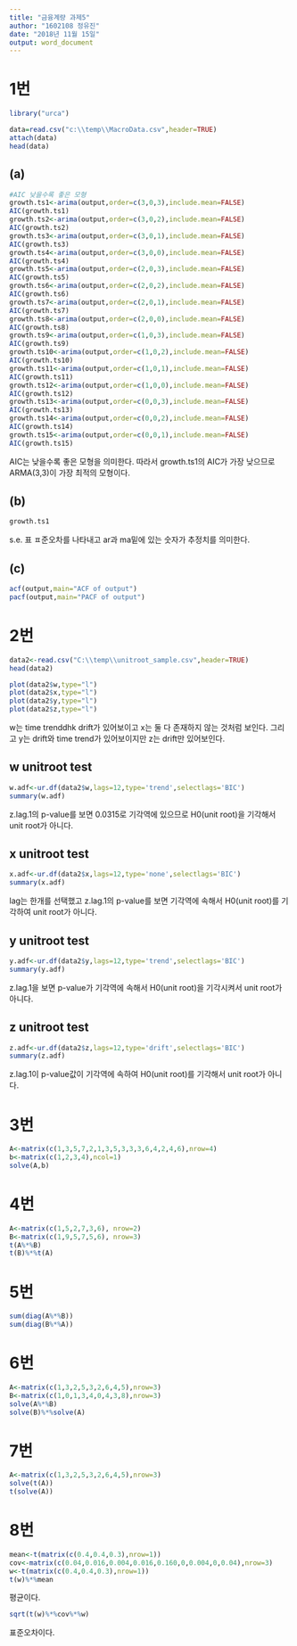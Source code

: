 ---
title: "금융계량 과제5"
author: "1602108 정유진"
date: "2018년 11월 15일"
output: word_document
---

# 1번

```{r}
library("urca")
```

```{r}
data=read.csv("c:\\temp\\MacroData.csv",header=TRUE)
attach(data)
head(data)
```

## (a)

```{r}
#AIC 낮을수록 좋은 모형
growth.ts1<-arima(output,order=c(3,0,3),include.mean=FALSE)
AIC(growth.ts1)
growth.ts2<-arima(output,order=c(3,0,2),include.mean=FALSE)
AIC(growth.ts2)
growth.ts3<-arima(output,order=c(3,0,1),include.mean=FALSE)
AIC(growth.ts3)
growth.ts4<-arima(output,order=c(3,0,0),include.mean=FALSE)
AIC(growth.ts4)
growth.ts5<-arima(output,order=c(2,0,3),include.mean=FALSE)
AIC(growth.ts5)
growth.ts6<-arima(output,order=c(2,0,2),include.mean=FALSE)
AIC(growth.ts6)
growth.ts7<-arima(output,order=c(2,0,1),include.mean=FALSE)
AIC(growth.ts7)
growth.ts8<-arima(output,order=c(2,0,0),include.mean=FALSE)
AIC(growth.ts8)
growth.ts9<-arima(output,order=c(1,0,3),include.mean=FALSE)
AIC(growth.ts9)
growth.ts10<-arima(output,order=c(1,0,2),include.mean=FALSE)
AIC(growth.ts10)
growth.ts11<-arima(output,order=c(1,0,1),include.mean=FALSE)
AIC(growth.ts11)
growth.ts12<-arima(output,order=c(1,0,0),include.mean=FALSE)
AIC(growth.ts12)
growth.ts13<-arima(output,order=c(0,0,3),include.mean=FALSE)
AIC(growth.ts13)
growth.ts14<-arima(output,order=c(0,0,2),include.mean=FALSE)
AIC(growth.ts14)
growth.ts15<-arima(output,order=c(0,0,1),include.mean=FALSE)
AIC(growth.ts15)
```

AIC는 낮을수록 좋은 모형을 의미한다. 따라서 growth.ts1의 AIC가 가장 낮으므로 ARMA(3,3)이 가장 최적의 모형이다. 

## (b)

```{r}
growth.ts1
```

s.e. 표 ㅍ준오차를 나타내고 ar과 ma밑에 있는 숫자가 추정치를 의미한다.

## (c)

```{r}
acf(output,main="ACF of output")
pacf(output,main="PACF of output")
```

# 2번

```{r}
data2<-read.csv("C:\\temp\\unitroot_sample.csv",header=TRUE)
head(data2)
```

```{r}
plot(data2$w,type="l")
plot(data2$x,type="l")
plot(data2$y,type="l")
plot(data2$z,type="l")
```

w는 time trenddhk drift가 있어보이고 x는 둘 다 존재하지 않는 것처럼 보인다. 그리고 y는 drift와 time trend가 있어보이지만 z는 drift만 있어보인다.

## w unitroot test

```{r}
w.adf<-ur.df(data2$w,lags=12,type='trend',selectlags='BIC')
summary(w.adf)
```

z.lag.1의 p-value를 보면 0.0315로 기각역에 있으므로 H0(unit root)을 기각해서 unit root가 아니다.

## x unitroot test

```{r}
x.adf<-ur.df(data2$x,lags=12,type='none',selectlags='BIC')
summary(x.adf)
```

lag는 한개를 선택했고 z.lag.1의 p-value를 보면 기각역에 속해서 H0(unit root)를 기각하여 unit root가 아니다.

## y unitroot test

```{r}
y.adf<-ur.df(data2$y,lags=12,type='trend',selectlags='BIC')
summary(y.adf)
```

z.lag.1을 보면 p-value가 기각역에 속해서 H0(unit root)을 기각시켜서 unit root가 아니다.

## z unitroot test

```{r}
z.adf<-ur.df(data2$z,lags=12,type='drift',selectlags='BIC')
summary(z.adf)
```

z.lag.1이 p-value값이 기각역에 속하여 H0(unit root)를 기각해서 unit root가 아니다.

# 3번

```{r}
A<-matrix(c(1,3,5,7,2,1,3,5,3,3,3,6,4,2,4,6),nrow=4)
b<-matrix(c(1,2,3,4),ncol=1)
solve(A,b)
```

# 4번

```{r}
A<-matrix(c(1,5,2,7,3,6), nrow=2)
B<-matrix(c(1,9,5,7,5,6), nrow=3)
t(A%*%B)
t(B)%*%t(A)
```

# 5번

```{r}
sum(diag(A%*%B))
sum(diag(B%*%A))
```

# 6번

```{r}
A<-matrix(c(1,3,2,5,3,2,6,4,5),nrow=3)
B<-matrix(c(1,0,1,3,4,0,4,3,8),nrow=3)
solve(A%*%B)
solve(B)%*%solve(A)
```

# 7번

```{r}
A<-matrix(c(1,3,2,5,3,2,6,4,5),nrow=3)
solve(t(A))
t(solve(A))
```

# 8번

```{r}
mean<-t(matrix(c(0.4,0.4,0.3),nrow=1))
cov<-matrix(c(0.04,0.016,0.004,0.016,0.160,0,0.004,0,0.04),nrow=3)
w<-t(matrix(c(0.4,0.4,0.3),nrow=1))
t(w)%*%mean
```

평균이다.

```{r}
sqrt(t(w)%*%cov%*%w)
```

표준오차이다.